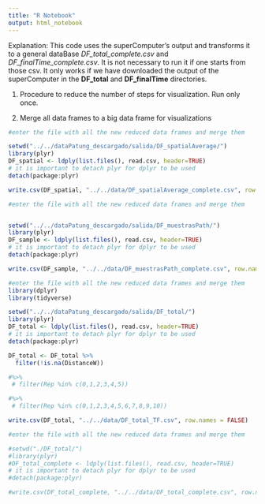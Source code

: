 ```yaml
---
title: "R Notebook"
output: html_notebook
---
```


Explanation: This code uses the superComputer's output and transforms it to a general dataBase *DF_total_complete.csv* and *DF_finalTime_complete.csv*. It is not necessary to run it if one starts from those csv. It only works if we have downloaded the output of the superComputer in the **DF_total** and **DF_finalTime** directories.

1. Procedure to reduce the number of steps for visualization. Run only once. 


2. Merge all data frames to a big data frame for visualizations


```r
#enter the file with all the new reduced data frames and merge them 

setwd("../../dataPatung_descargado/salida/DF_spatialAverage/")
library(plyr)
DF_spatial <- ldply(list.files(), read.csv, header=TRUE)
# it is important to detach plyr for dplyr to be used
detach(package:plyr)
```
```r
write.csv(DF_spatial, "../../data/DF_spatialAverage_complete.csv", row.names = FALSE)
```


```r
#enter the file with all the new reduced data frames and merge them 


setwd("../../dataPatung_descargado/salida/DF_muestrasPath/")
library(plyr)
DF_sample <- ldply(list.files(), read.csv, header=TRUE)
# it is important to detach plyr for dplyr to be used
detach(package:plyr)
```
```r
write.csv(DF_sample, "../../data/DF_muestrasPath_complete.csv", row.names = FALSE)
```

```r
#enter the file with all the new reduced data frames and merge them 
library(dplyr)
library(tidyverse)

setwd("../../dataPatung_descargado/salida/DF_total/")
library(plyr)
DF_total <- ldply(list.files(), read.csv, header=TRUE)
# it is important to detach plyr for dplyr to be used
detach(package:plyr)

DF_total <- DF_total %>%
  filter(!is.na(DistanceW)) 

#%>%
 # filter(Rep %in% c(0,1,2,3,4,5))

#%>%
 # filter(Rep %in% c(0,1,2,3,4,5,6,7,8,9,10))
```
```r
write.csv(DF_total, "../../data/DF_total_TF.csv", row.names = FALSE)
```





```r
#enter the file with all the new reduced data frames and merge them 

#setwd("./DF_total/")
#library(plyr)
#DF_total_complete <- ldply(list.files(), read.csv, header=TRUE)
# it is important to detach plyr for dplyr to be used
#detach(package:plyr)
```
```r
#write.csv(DF_total_complete, "../../data/DF_total_complete.csv", row.names = FALSE)
```




